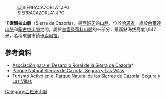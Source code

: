 [[Image:SIERRACAZORLA1.JPG|right]]

{{Coord|37|56|12|N|2|57|30|W|display=title}}

'''卡索爾拉山脈'''（Sierra de Cazorla），是[[西班牙|西班牙]]的[[山脈|山脈]]，位於[[哈恩省|哈恩省]]，處於[[內華達山脈_(西班牙)|內華達山脈]]和[[塞古拉山脈|塞古拉山脈]]之間，屬於[[普雷貝蒂科山脈|普雷貝蒂科山脈]]的一部分，最高點海拔高度1,847米，名稱來自市鎮[[卡索爾拉|卡索爾拉]]。

==參考資料==
*[http://www.comarcasierracazorla.es/ Asociación para el Desarollo Rural de la Sierra de Cazorla]*{{Wayback|url=http://www.comarcasierracazorla.es/ |date=20110401224451 }}
* [http://www.juntadeandalucia.es/medioambiente/servtc5/ventana/mostrarFicha.do?idEspacio=7423 Parque Natural Sierras de Cazorla, Segura y Las Villas]{{Wayback|url=http://www.juntadeandalucia.es/medioambiente/servtc5/ventana/mostrarFicha.do?idEspacio=7423 |date=20101220175444 }}
* [http://www.juntadeandalucia.es/medioambiente/servtc5/ventana/actividadesEspacio.do?idEspacio=7423 Turismo Activo en el Parque Natural de las Sierras de Cazorla, Segura y Las Villas] {{Wayback|url=http://www.juntadeandalucia.es/medioambiente/servtc5/ventana/actividadesEspacio.do?idEspacio=7423 |date=20090503121043 }}

{{Spain-geo-stub}}
[[Category:西班牙山脈|Category:西班牙山脈]]